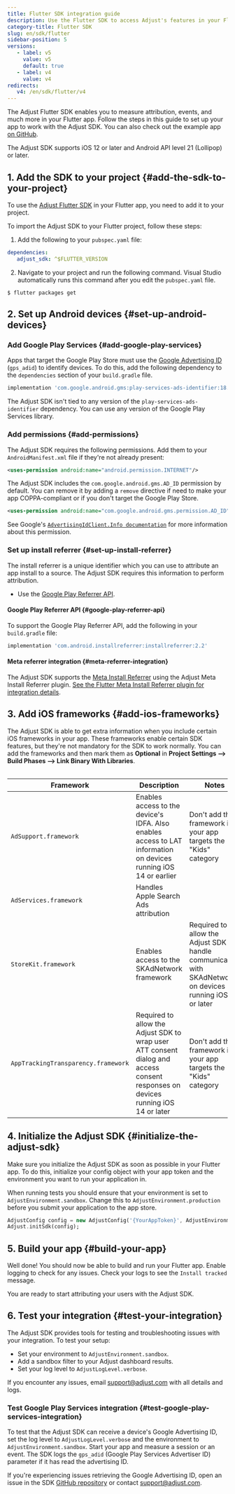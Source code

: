 ```yaml
---
title: Flutter SDK integration guide
description: Use the Flutter SDK to access Adjust's features in your Flutter apps
category-title: Flutter SDK
slug: en/sdk/flutter
sidebar-position: 5
versions:
   - label: v5
     value: v5
     default: true
   - label: v4
     value: v4
redirects:
   v4: /en/sdk/flutter/v4
---
```


The Adjust Flutter SDK enables you to measure attribution, events, and much more in your Flutter app. Follow the steps in this guide to set up your app to work with the Adjust SDK. You can also check out the example app [on GitHub](https://github.com/adjust/flutter_sdk/tree/master/example).

<Callout type="important">

The Adjust SDK supports iOS 12 or later and Android API level 21 (Lollipop) or later.

</Callout>

## 1. Add the SDK to your project {#add-the-sdk-to-your-project}

To use the [Adjust Flutter SDK](https://github.com/adjust/flutter_sdk/releases) in your Flutter app, you need to add it to your project.

To import the Adjust SDK to your Flutter project, follow these steps:

1. Add the following to your `pubspec.yaml` file:

<CodeBlock title="pubspec.yaml">

```yaml
dependencies:
   adjust_sdk: ^$FLUTTER_VERSION
```

</CodeBlock>

2. Navigate to your project and run the following command. Visual Studio automatically runs this command after you edit the `pubspec.yaml` file.

```console
$ flutter packages get
```

## 2. Set up Android devices {#set-up-android-devices}

### Add Google Play Services {#add-google-play-services}

Apps that target the Google Play Store must use the [Google Advertising ID](https://support.google.com/googleplay/android-developer/answer/6048248?hl=en) (`gps_adid`) to identify devices. To do this, add the following dependency to the `dependencies` section of your `build.gradle` file.

<CodeBlock title="build.gradle">

```groovy
implementation 'com.google.android.gms:play-services-ads-identifier:18.1.0'
```

</CodeBlock>

<Callout type="note">

The Adjust SDK isn't tied to any version of the `play-services-ads-identifier` dependency. You can use any version of the Google Play Services library.

</Callout>

### Add permissions {#add-permissions}

The Adjust SDK requires the following permissions. Add them to your `AndroidManifest.xml` file if they're not already present:

<CodeBlock title="AndroidManifest.xml">

```xml
<uses-permission android:name="android.permission.INTERNET"/>

```

</CodeBlock>

The Adjust SDK includes the `com.google.android.gms.AD_ID` permission by default. You can remove it by adding a `remove` directive if need to make your app COPPA-compliant or if you don't target the Google Play Store.

<CodeBlock title="AndroidManifest.xml">

```xml
<uses-permission android:name="com.google.android.gms.permission.AD_ID" tools:node="remove"/>
```

</CodeBlock>

<Callout type="seealso">

See Google's [`AdvertisingIdClient.Info documentation`](https://developers.google.com/android/reference/com/google/android/gms/ads/identifier/AdvertisingIdClient.Info#public-string-getid) for more information about this permission.

</Callout>

### Set up install referrer {#set-up-install-referrer}

The install referrer is a unique identifier which you can use to attribute an app install to a source. The Adjust SDK requires this information to perform attribution.

-  Use the [Google Play Referrer API](https://developer.android.com/google/play/installreferrer).

#### Google Play Referrer API {#google-play-referrer-api}

To support the Google Play Referrer API, add the following in your `build.gradle` file:

<CodeBlock title="build.gradle">

```groovy
implementation 'com.android.installreferrer:installreferrer:2.2'
```

</CodeBlock>

#### Meta referrer integration {#meta-referrer-integration}

The Adjust SDK supports the [Meta Install Referrer](https://developers.facebook.com/docs/app-ads/meta-install-referrer) using the Adjust Meta Install Referrer plugin. [See the Flutter Meta Install Referrer plugin for integration details](/en/sdk/flutter/plugins/meta-referrer-plugin).

## 3. Add iOS frameworks {#add-ios-frameworks}

The Adjust SDK is able to get extra information when you include certain iOS frameworks in your app. These frameworks enable certain SDK features, but they're not mandatory for the SDK to work normally. You can add the frameworks and then mark them as **Optional** in **Project Settings --> Build Phases --> Link Binary With Libraries**.

<Table>

| Framework                           | Description                                                                                                                      | Notes                                                                                                        |
| ----------------------------------- | -------------------------------------------------------------------------------------------------------------------------------- | ------------------------------------------------------------------------------------------------------------ |
| `AdSupport.framework`               | Enables access to the device's IDFA. Also enables access to LAT information on devices running iOS 14 or earlier                 | Don't add this framework if your app targets the "Kids" category                                             |
| `AdServices.framework`              | Handles Apple Search Ads attribution                                                                                             |                                                                                                              |
| `StoreKit.framework`                | Enables access to the SKAdNetwork framework                                                                                      | Required to allow the Adjust SDK to handle communication with SKAdNetwork on devices running iOS 14 or later |
| `AppTrackingTransparency.framework` | Required to allow the Adjust SDK to wrap user ATT consent dialog and access consent responses on devices running iOS 14 or later | Don't add this framework if your app targets the "Kids" category                                             |

</Table>

## 4. Initialize the Adjust SDK {#initialize-the-adjust-sdk}

Make sure you initialize the Adjust SDK as soon as possible in your Flutter app. To do this, initialize your config object with your app token and the environment you want to run your application in.

<Callout type="important">

When running tests you should ensure that your environment is set to `AdjustEnvironment.sandbox`. Change this to `AdjustEnvironment.production` before you submit your application to the app store.

</Callout>

```dart
AdjustConfig config = new AdjustConfig('{YourAppToken}', AdjustEnvironment.sandbox);
Adjust.initSdk(config);
```

## 5. Build your app {#build-your-app}

Well done! You should now be able to build and run your Flutter app. Enable logging to check for any issues. Check your logs to see the `Install tracked` message.

You are ready to start attributing your users with the Adjust SDK.

## 6. Test your integration {#test-your-integration}

The Adjust SDK provides tools for testing and troubleshooting issues with your integration. To test your setup:

-  Set your environment to `AdjustEnvironment.sandbox`.
-  Add a sandbox filter to your Adjust dashboard results.
-  Set your log level to `AdjustLogLevel.verbose`.

<Callout type="tip">

If you encounter any issues, email support@adjust.com with all details and logs.

</Callout>

### Test Google Play Services integration {#test-google-play-services-integration}

To test that the Adjust SDK can receive a device's Google Advertising ID, set the log level to `AdjustLogLevel.verbose` and the environment to `AdjustEnvironment.sandbox`. Start your app and measure a session or an event. The SDK logs the `gps_adid` (Google Play Services Advertiser ID) parameter if it has read the advertising ID.

If you're experiencing issues retrieving the Google Advertising ID, open an issue in the SDK [GitHub repository](https://github.com/adjust/flutter_sdk) or contact support@adjust.com.
